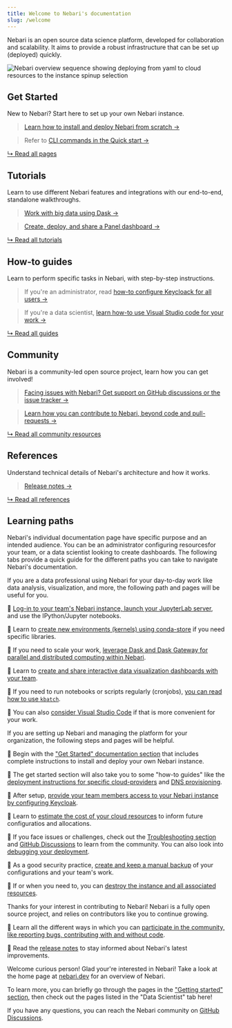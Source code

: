 ```yaml
---
title: Welcome to Nebari's documentation
slug: /welcome
---
```


Nebari is an open source data science platform, developed for collaboration and scalability.
It aims to provide a robust infrastructure that can be set up (deployed) quickly.

![Nebari overview sequence showing deploying from yaml to cloud resources to the instance spinup selection](/img/welcome/nebari_overview_sequence.png)

## Get Started

New to Nebari? Start here to set up your own Nebari instance.

> [Learn how to install and deploy Nebari from scratch →](./get-started/installing-nebari)

> Refer to [CLI commands in the Quick start →](./get-started/quickstart)

<!-- TODO: All a link to Nebari 101 when it's ready. -->

[↳ Read all pages][get-started]

## Tutorials

Learn to use different Nebari features and integrations with our end-to-end, standalone walkthroughs.

> [Work with big data using Dask →][using-dask]

> [Create, deploy, and share a Panel dashboard →][create-dashboards]

[↳ Read all tutorials][tutorials]

## How-to guides

Learn to perform specific tasks in Nebari, with step-by-step instructions.

> If you're an administrator, read [how-to configure Keycloack for all users →][configure-keycloak]

> If you're a data scientist, [learn how-to use Visual Studio code for your work →][using-vscode]

[↳ Read all guides][how-tos]

<!-- TODO: Add conceptual guides when ready

## Conceptual guides

> TBD

[↳ Read all guides](./) -->

## Community

Nebari is a community-led open source project, learn how you can get involved!

> [Facing issues with Nebari? Get support on GitHub discussions or the issue tracker →](./community#getting-support)

> [Learn how you can contribute to Nebari, beyond code and pull-requests →](./community#how-to-contribute)

[↳ Read all community resources][community]

## References

<!-- TODO: Add API doc when ready -->

Understand technical details of Nebari's architecture and how it works.

> [Release notes →][release-notes]

[↳ Read all references][references]

## Learning paths

Nebari's individual documentation page have specific purpose and an intended audience.
You can be an administrator configuring resourcesfor your team, or a data scientist looking to create dashboards.
The following tabs provide a quick guide for the different paths you can take to navigate Nebari's documentation.


<Tabs>
  <TabItem value="data-scientist" label="Data scientist" default>

  If you are a data professional using Nebari for your day-to-day work like data analysis, visualization, and more, the following path and pages will be useful for you.

  🔸 [Log-in to your team's Nebari instance, launch your JupyterLab server](./how-tos/login-keycloak), and use the IPython/Jupyter notebooks.

  🔸 Learn to [create new environments (kernels) using conda-store](./tutorials/creating-new-environments) if you need specific libraries.

  🔸 If you need to scale your work, [leverage Dask and Dask Gateway for parallel and distributed computing within Nebari][using-dask].

  🔸 Learn to [create and share interactive data visualization dashboards with your team][create-dashboards].

  🔸 If you need to run notebooks or scripts regularly (cronjobs), [you can read how to use `kbatch`](./how-tos/kbatch-howto).

  🔸 You can also [consider Visual Studio Code][using-vscode] if that is more convenient for your work.

  </TabItem>

  <TabItem value="administrator" label="Administrator">

  If you are setting up Nebari and managing the platform for your organization, the following steps and pages will be helpful.

  🔸 Begin with the ["Get Started" documentation section][get-started] that includes complete instructions to install and deploy your own Nebari instance.

  🔸 The get started section will also take you to some "how-to guides" like the [deployment instructions for specific cloud-providers](./get-started/cloud-providers) and [DNS provisioning](./how-tos/domain-registry).

  🔸 After setup, [provide your team members access to your Nebari instance by configuring Keycloak][configure-keycloak].

  🔸 Learn to [estimate the cost of your cloud resources](./tutorials/cost-estimate-report) to inform future configuratios and allocations.

  🔸 If you face issues or challenges, check out the [Troubleshooting section](./troubleshooting) and [GitHub Discussions][github-discussions] to learn from the community. You can also look into [debugging your deployment](./how-tos/debug-nebari).

  🔸 As a good security practice, [create and keep a manual backup](./how-tos/manual-backup) of your configurations and your team's work.

  🔸 If or when you need to, you can [destroy the instance and all associated resources](./how-tos/nebari-destroy).

  </TabItem>

  <TabItem value="contributor" label="Contributor">

  Thanks for your interest in contributing to Nebari! Nebari is a fully open source project, and relies on contributors like you to continue growing.

  🔸 Learn all the different ways in which you can [participate in the community, like reporting bugs, contributing with and without code][community].

  🔸 Read the [release notes][release-notes] to stay informed about Nebari's latest improvements.

  </TabItem>

  <TabItem value="other" label="Just curious">

  Welcome curious person! Glad your're interested in Nebari!
  Take a look at the home page at [nebari.dev][nebari-home] for an overview of Nebari.

  To learn more, you can briefly go through the pages in the ["Getting started" section][get-started], then check out the pages listed in the "Data Scientist" tab here!

  If you have any questions, you can reach the Nebari community on [GitHub Discussions][github-discussions].

  </TabItem>
</Tabs>

<!-- TODO in Admin path: Add advanced setting page, upgrading, migration guide. -->
<!-- TODO in Just curious path: Add Nebari 101 when ready. -->

<!-- External links -->
[github-discussions]: https://github.com/orgs/nebari-dev/discussions

<!-- Internal links -->
[nebari-home]: https://nebari.dev/
[get-started]: ./category/get-started
[tutorials]: ./tutorials/
[how-tos]: ./how-tos/
[community]: ./community/
[references]: ./category/reference
[release-notes]: ./references/RELEASE
[using-dask]: ./tutorials/using_dask
[using-vscode]: ./how-tos/using-vscode
[configure-keycloak]: ./how-tos/configuring-keycloak
[create-dashboards]: ./tutorials/creating-cds-dashboard
